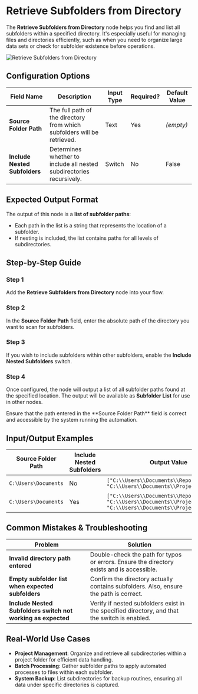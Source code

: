 
# Retrieve Subfolders from Directory

The **Retrieve Subfolders from Directory** node helps you find and list all subfolders within a specified directory. It's especially useful for managing files and directories efficiently, such as when you need to organize large data sets or check for subfolder existence before operations.

![Retrieve Subfolders from Directory](./retrieve-subfolders-from-directory.png)

## Configuration Options

| Field Name                    | Description                                                             | Input Type | Required? | Default Value |
| ----------------------------- | ----------------------------------------------------------------------- | ---------- | --------- | ------------- |
| **Source Folder Path**        | The full path of the directory from which subfolders will be retrieved. | Text       | Yes       | _(empty)_     |
| **Include Nested Subfolders** | Determines whether to include all nested subdirectories recursively.    | Switch     | No        | False         |

## Expected Output Format

The output of this node is a **list of subfolder paths**:

- Each path in the list is a string that represents the location of a subfolder.
- If nesting is included, the list contains paths for all levels of subdirectories.

## Step-by-Step Guide

<Steps>

### Step 1

Add the **Retrieve Subfolders from Directory** node into your flow.

### Step 2

In the **Source Folder Path** field, enter the absolute path of the directory you want to scan for subfolders.

### Step 3

If you wish to include subfolders within other subfolders, enable the **Include Nested Subfolders** switch.

### Step 4

Once configured, the node will output a list of all subfolder paths found at the specified location. The output will be available as **Subfolder List** for use in other nodes.

</Steps>

<Callout type="tip" title="Tip">
  Ensure that the path entered in the **Source Folder Path** field is correct
  and accessible by the system running the automation.
</Callout>

## Input/Output Examples

| Source Folder Path   | Include Nested Subfolders | Output Value                                                                                                    | Output Type   |
| -------------------- | ------------------------- | --------------------------------------------------------------------------------------------------------------- | ------------- |
| `C:\Users\Documents` | No                        | `["C:\\Users\\Documents\\Reports", "C:\\Users\\Documents\\Projects"]`                                           | List of Paths |
| `C:\Users\Documents` | Yes                       | `["C:\\Users\\Documents\\Reports", "C:\\Users\\Documents\\Projects", "C:\\Users\\Documents\\Projects\\Drafts"]` | List of Paths |

## Common Mistakes & Troubleshooting

| Problem                                                      | Solution                                                                                      |
| ------------------------------------------------------------ | --------------------------------------------------------------------------------------------- |
| **Invalid directory path entered**                           | Double-check the path for typos or errors. Ensure the directory exists and is accessible.     |
| **Empty subfolder list when expected subfolders**            | Confirm the directory actually contains subfolders. Also, ensure the path is correct.         |
| **Include Nested Subfolders switch not working as expected** | Verify if nested subfolders exist in the specified directory, and that the switch is enabled. |

## Real-World Use Cases

- **Project Management**: Organize and retrieve all subdirectories within a project folder for efficient data handling.
- **Batch Processing**: Gather subfolder paths to apply automated processes to files within each subfolder.
- **System Backup**: List subdirectories for backup routines, ensuring all data under specific directories is captured.
